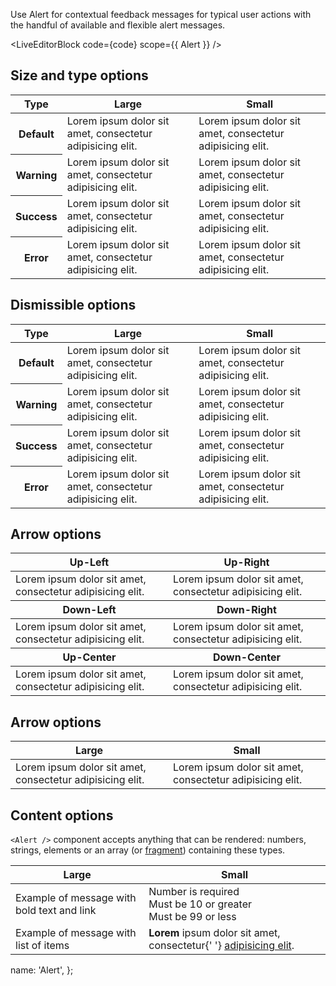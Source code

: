 
Use Alert for contextual feedback messages for typical user actions with the handful of available and flexible alert messages.

<LiveEditorBlock code={code} scope={{ Alert }} />
<GeneratePropsTable componentName="Alert" />

## Size and type options

<table className="table table-condensed">
  <thead>
    <tr>
      <th>Type</th>
      <th>Large</th>
      <th>Small</th>
    </tr>
  </thead>
  <tbody>
    <tr>
      <th scope="row">Default</th>
      <td>
        <Alert>Lorem ipsum dolor sit amet, consectetur adipisicing elit.</Alert>
      </td>
      <td>
        <Alert size="sm">Lorem ipsum dolor sit amet, consectetur adipisicing elit.</Alert>
      </td>
    </tr>
    <tr>
      <th scope="row">Warning</th>
      <td>
        <Alert type="warning">Lorem ipsum dolor sit amet, consectetur adipisicing elit.</Alert>
      </td>
      <td>
        <Alert type="warning" size="sm">
          Lorem ipsum dolor sit amet, consectetur adipisicing elit.
        </Alert>
      </td>
    </tr>
    <tr>
      <th scope="row">Success</th>
      <td>
        <Alert type="success">Lorem ipsum dolor sit amet, consectetur adipisicing elit.</Alert>
      </td>
      <td>
        <Alert type="success" size="sm">
          Lorem ipsum dolor sit amet, consectetur adipisicing elit.
        </Alert>
      </td>
    </tr>
    <tr>
      <th scope="row">Error</th>
      <td>
        <Alert type="error">Lorem ipsum dolor sit amet, consectetur adipisicing elit.</Alert>
      </td>
      <td>
        <Alert type="error" size="sm">
          Lorem ipsum dolor sit amet, consectetur adipisicing elit.
        </Alert>
      </td>
    </tr>
  </tbody>
</table>

## Dismissible options

<table className="table table-condensed">
  <thead>
    <tr>
      <th>Type</th>
      <th>Large</th>
      <th>Small</th>
    </tr>
  </thead>
  <tbody>
    <tr>
      <th scope="row">Default</th>
      <td>
        <Alert>Lorem ipsum dolor sit amet, consectetur adipisicing elit.</Alert>
      </td>
      <td>
        <Alert size="sm">Lorem ipsum dolor sit amet, consectetur adipisicing elit.</Alert>
      </td>
    </tr>
    <tr>
      <th scope="row">Warning</th>
      <td>
        <Alert type="warning">Lorem ipsum dolor sit amet, consectetur adipisicing elit.</Alert>
      </td>
      <td>
        <Alert type="warning" size="sm">
          Lorem ipsum dolor sit amet, consectetur adipisicing elit.
        </Alert>
      </td>
    </tr>
    <tr>
      <th scope="row">Success</th>
      <td>
        <Alert type="success">Lorem ipsum dolor sit amet, consectetur adipisicing elit.</Alert>
      </td>
      <td>
        <Alert type="success" size="sm">
          Lorem ipsum dolor sit amet, consectetur adipisicing elit.
        </Alert>
      </td>
    </tr>
    <tr>
      <th scope="row">Error</th>
      <td>
        <Alert type="error">Lorem ipsum dolor sit amet, consectetur adipisicing elit.</Alert>
      </td>
      <td>
        <Alert type="error" size="sm">
          Lorem ipsum dolor sit amet, consectetur adipisicing elit.
        </Alert>
      </td>
    </tr>
  </tbody>
</table>

## Arrow options

<table className="table table-condensed">
  <thead>
    <tr>
      <th>Up-Left</th>
      <th>Up-Right</th>
    </tr>
  </thead>
  <tbody>
    <tr>
      <td>
        <Alert type="success" size="sm" arrow="up-left">
          Lorem ipsum dolor sit amet, consectetur adipisicing elit.
        </Alert>
      </td>
      <td>
        <Alert type="success" size="sm" arrow="up-right">
          Lorem ipsum dolor sit amet, consectetur adipisicing elit.
        </Alert>
      </td>
    </tr>
  </tbody>
  <thead>
    <tr>
      <th>Down-Left</th>
      <th>Down-Right</th>
    </tr>
  </thead>
  <tbody>
    <tr>
      <td>
        <Alert type="success" size="sm" arrow="down-left">
          Lorem ipsum dolor sit amet, consectetur adipisicing elit.
        </Alert>
      </td>
      <td>
        <Alert type="success" size="sm" arrow="down-right">
          Lorem ipsum dolor sit amet, consectetur adipisicing elit.
        </Alert>
      </td>
    </tr>
  </tbody>
  <thead>
    <tr>
      <th>Up-Center</th>
      <th>Down-Center</th>
    </tr>
  </thead>
  <tbody>
    <tr>
      <td>
        <Alert type="success" size="sm" arrow="up-center">
          Lorem ipsum dolor sit amet, consectetur adipisicing elit.
        </Alert>
      </td>
      <td>
        <Alert type="success" size="sm" arrow="down-center">
          Lorem ipsum dolor sit amet, consectetur adipisicing elit.
        </Alert>
      </td>
    </tr>
  </tbody>
</table>

## Arrow options

<table className="table table-condensed">
  <thead>
    <tr>
      <th>Large</th>
      <th>Small</th>
    </tr>
  </thead>
  <tbody>
    <tr>
      <td>
        <Alert dismissible={true} type="error">
          Lorem ipsum dolor sit amet, consectetur adipisicing elit.
        </Alert>
      </td>
      <td>
        <Alert dismissible={true} type="error" size="sm">
          Lorem ipsum dolor sit amet, consectetur adipisicing elit.
        </Alert>
      </td>
    </tr>
  </tbody>
</table>

## Content options

`<Alert />` component accepts anything that can be rendered: numbers, strings, elements or an array (or [fragment](https://reactjs.org/docs/fragments.html)) containing these types.

<table className="table table-condensed">
  <thead>
    <tr>
      <th>Large</th>
      <th>Small</th>
    </tr>
  </thead>
  <tbody>
    <tr>
      <td>Example of message with bold text and link</td>
      <td>
        <Alert size="sm" type="error" arrow="up-center">
          <div>Number is required</div>
          <div>Must be 10 or greater</div>
          <div>Must be 99 or less</div>
        </Alert>
      </td>
    </tr>
    <tr>
      <td>Example of message with list of items</td>
      <td>
        <Alert size="sm">
          <b>Lorem</b> ipsum dolor sit amet, consectetur{' '}
          <a href="https://transferwise.com/help">adipisicing elit</a>.
        </Alert>
      </td>
    </tr>
  </tbody>
</table>

  name: 'Alert',
};
